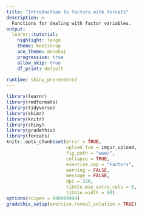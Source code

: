```yaml
---
title: "Introduction to factors with forcats"
description: >
  Functions for dealing with factor variables.
output: 
  learnr::tutorial:
    highlight: tango
    theme: bootstrap
    ace_theme: monokai
    progressive: true
    allow_skip: true
    df_print: default
    
runtime: shiny_prerendered
---
```


```r
library(learnr)
library(rmdformats)
library(tidyverse)
library(skimr)
library(knitr)
library(shiny)
library(gradethis)
library(forcats)
knitr::opts_chunk$set(error = TRUE,
                      upload.fun = imgur_upload, 
                      fig.path = "www/",
                      collapse = TRUE,
                      exercise.cap = "Factors",
                      warning = FALSE, 
                      message = FALSE, 
                      dpi = 320,
                      tibble.max_extra_cols = 6, 
                      tibble.width = 60)
options(scipen = 999999999)
gradethis_setup(exercise.reveal_solution = TRUE)
```
